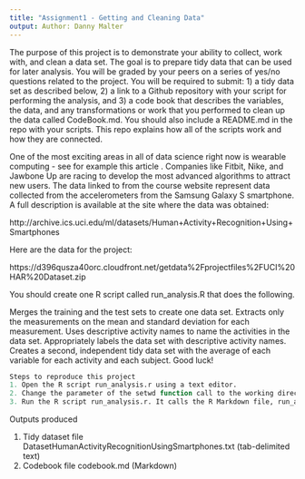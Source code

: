 ```yaml
---
title: "Assignment1 - Getting and Cleaning Data"
output: Author: Danny Malter
---
```


The purpose of this project is to demonstrate your ability to collect, work with, and clean a data set. The goal is to prepare tidy data that can be used for later analysis. You will be graded by your peers on a series of yes/no questions related to the project. You will be required to submit: 1) a tidy data set as described below, 2) a link to a Github repository with your script for performing the analysis, and 3) a code book that describes the variables, the data, and any transformations or work that you performed to clean up the data called CodeBook.md. You should also include a README.md in the repo with your scripts. This repo explains how all of the scripts work and how they are connected.

One of the most exciting areas in all of data science right now is wearable computing - see for example this article . Companies like Fitbit, Nike, and Jawbone Up are racing to develop the most advanced algorithms to attract new users. The data linked to from the course website represent data collected from the accelerometers from the Samsung Galaxy S smartphone. A full description is available at the site where the data was obtained:

http://archive.ics.uci.edu/ml/datasets/Human+Activity+Recognition+Using+Smartphones

Here are the data for the project:

https://d396qusza40orc.cloudfront.net/getdata%2Fprojectfiles%2FUCI%20HAR%20Dataset.zip

You should create one R script called run_analysis.R that does the following.

Merges the training and the test sets to create one data set.
Extracts only the measurements on the mean and standard deviation for each measurement.
Uses descriptive activity names to name the activities in the data set.
Appropriately labels the data set with descriptive activity names.
Creates a second, independent tidy data set with the average of each variable for each activity and each subject.
Good luck!

```r
Steps to reproduce this project
1. Open the R script run_analysis.r using a text editor.
2. Change the parameter of the setwd function call to the working directory/folder (i.e., the folder where these the R script file is saved).
3. Run the R script run_analysis.r. It calls the R Markdown file, run_analysis.Rmd, which contains the bulk of the code.
```

Outputs produced

1. Tidy dataset file DatasetHumanActivityRecognitionUsingSmartphones.txt (tab-delimited text)
2. Codebook file codebook.md (Markdown)

